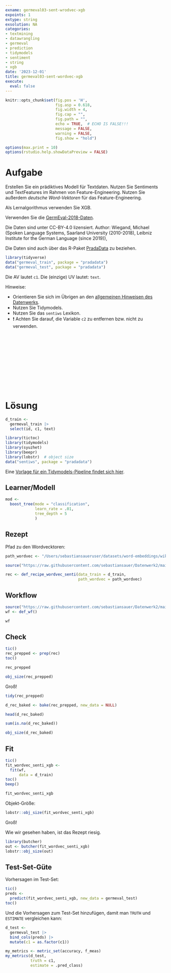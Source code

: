```yaml
---
exname: germeval03-sent-wrodvec-xgb
expoints: 1
extype: string
exsolution: NA
categories:
- textmining
- datawrangling
- germeval
- prediction
- tidymodels
- sentiment
- string
- xgb
date: '2023-12-01'
title: germeval03-sent-wordvec-xgb
execute: 
  eval: false
---
```




```r
knitr::opts_chunk$set(fig.pos = 'H',
                      fig.asp = 0.618,
                      fig.width = 4,
                      fig.cap = "", 
                      fig.path = "",
                      echo = TRUE,  # ECHO IS FALSE!!!
                      message = FALSE,
                      warning = FALSE,
                      fig.show = "hold")

options(max.print = 10)
options(rstudio.help.showDataPreview = FALSE)
```



# Aufgabe

Erstellen Sie ein prädiktives Modell für Textdaten. Nutzen Sie Sentiments und TextFeatures im Rahmen von Feature-Engineering.
Nutzen Sie außerdem *deutsche Word-Vektoren* für das Feature-Engineering.

Als Lernalgorithmus verwenden Sie XGB.

Verwenden Sie die [GermEval-2018-Daten](https://heidata.uni-heidelberg.de/dataset.xhtml?persistentId=doi:10.11588/data/0B5VML).

Die Daten sind unter CC-BY-4.0 lizensiert. Author: Wiegand, Michael (Spoken Language Systems, Saarland University (2010-2018), Leibniz Institute for the German Language (since 2019)),

Die Daten sind auch über das R-Paket [PradaData](https://github.com/sebastiansauer/pradadata/tree/master/data-raw/GermEval-2018-Data-master) zu beziehen.


```r
library(tidyverse)
data("germeval_train", package = "pradadata")
data("germeval_test", package = "pradadata")
```

Die AV lautet `c1`. Die (einzige) UV lautet: `text`.


Hinweise:

- Orientieren Sie sich im Übrigen an den [allgemeinen Hinweisen des Datenwerks](https://datenwerk.netlify.app/hinweise).
- Nutzen Sie Tidymodels.
- Nutzen Sie das `sentiws` Lexikon.
- ❗ Achten Sie darauf, die Variable `c2` zu entfernen bzw. nicht zu verwenden.





</br>
</br>
</br>
</br>
</br>
</br>
</br>
</br>
</br>
</br>

# Lösung


```r
d_train <-
  germeval_train |> 
  select(id, c1, text)
```


```r
library(tictoc)
library(tidymodels)
library(syuzhet)
library(beepr)
library(lobstr)  # object size
data("sentiws", package = "pradadata")
```


Eine [Vorlage für ein Tidymodels-Pipeline findet sich hier](https://datenwerk.netlify.app/posts/tidymodels-vorlage2/tidymodels-vorlage2.html).



## Learner/Modell

```r
mod <-
  boost_tree(mode = "classification",
             learn_rate = .01, 
             tree_depth = 5
             )
```

## Rezept

Pfad zu den Wordvecktoren:

```r
path_wordvec <- "/Users/sebastiansaueruser/datasets/word-embeddings/wikipedia2vec/part-0.arrow"
```



```r
source("https://raw.githubusercontent.com/sebastiansauer/Datenwerk2/main/funs/def_recipe_wordvec_senti.R")

rec <- def_recipe_wordvec_senti(data_train = d_train,
                                path_wordvec = path_wordvec)
```



## Workflow

```r
source("https://raw.githubusercontent.com/sebastiansauer/Datenwerk2/main/funs/def_df.R")
wf <- def_wf()

wf
```


## Check

```r
tic()
rec_prepped <- prep(rec)
toc()

rec_prepped
```


```r
obj_size(rec_prepped)
```

Groß!


```r
tidy(rec_prepped)
```



```r
d_rec_baked <- bake(rec_prepped, new_data = NULL)

head(d_rec_baked)
```


```r
sum(is.na(d_rec_baked))
```

```r
obj_size(d_rec_baked)
```



## Fit

```r
tic()
fit_wordvec_senti_xgb <-
  fit(wf,
      data = d_train)
toc()
beep()
```


```r
fit_wordvec_senti_xgb
```

Objekt-Größe:

```r
lobstr::obj_size(fit_wordvec_senti_xgb)
```


Groß!

Wie wir gesehen haben, ist das Rezept riesig.


```r
library(butcher)
out <- butcher(fit_wordvec_senti_xgb)
lobstr::obj_size(out)
```



## Test-Set-Güte


Vorhersagen im Test-Set:

```r
tic()
preds <-
  predict(fit_wordvec_senti_xgb, new_data = germeval_test)
toc()
```

Und die Vorhersagen zum Test-Set hinzufügen, damit man `TRUTH` und `ESTIMATE` vergleichen kann:

```r
d_test <-
  germeval_test |> 
  bind_cols(preds) |> 
  mutate(c1 = as.factor(c1))
```



```r
my_metrics <- metric_set(accuracy, f_meas)
my_metrics(d_test,
           truth = c1,
           estimate = .pred_class)
```










